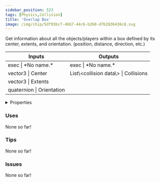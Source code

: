```yaml
---
sidebar_position: 523
tags: [Physics,Collision]
title: 'Overlap Box'
image: /img/chip/5df93bc7-4bb7-44c6-b260-d7b2836436c8.svg
---
```


Get information about all the objects/players within a box defined by its center, extents, and orientation. (position, distance, direction, etc.)



<IChip uuid="5df93bc7-4bb7-44c6-b260-d7b2836436c8"/>

<table><thead><tr><th>Inputs</th><th>Outputs</th></tr></thead><tbody><tr><td>exec | *No name.*</td><td>exec | *No name.*</td></tr><tr><td>vector3 | Center</td><td>List\&lt;collision data\&gt; | Collisions</td></tr><tr><td>vector3 | Extents</td><td /></tr><tr><td>quaternion | Orientation</td><td /></tr></tbody></table>

<details>
  <summary>Properties</summary>
  <div>
    <div>
    <table>
      <tbody>
        <tr>
          <td>Is beta required?</td>
          <td>No</td>
        </tr>
        <tr>
          <td>Is chip a trolling risk?</td>
          <td>No</td>
        </tr>
        <tr>
          <td>Is chip a role assignment risk?</td>
          <td>No</td>
        </tr>
        <tr>
          <td>Chip UUID</td>
          <td>5df93bc7-4bb7-44c6-b260-d7b2836436c8</td>
        </tr>
        <tr>
          <td>Room availability</td>
          <td>Available everywhere</td>
        </tr>
      </tbody>
    </table>
    </div>
  </div>
</details>

### Uses

None so far!

### Tips

None so far!

### Issues

None so far!